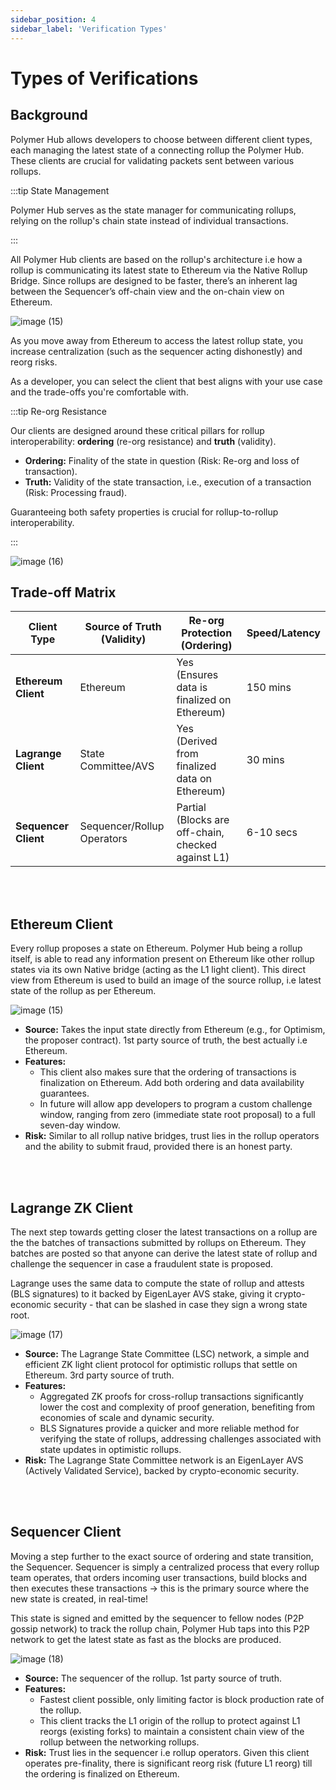 ```yaml
---
sidebar_position: 4
sidebar_label: 'Verification Types'
---
```


# Types of Verifications

## Background

Polymer Hub allows developers to choose between different client types, each managing the latest state of a connecting rollup the Polymer Hub. These clients are crucial for validating packets sent between various rollups.

:::tip State Management

Polymer Hub serves as the state manager for communicating rollups, relying on the rollup's chain state instead of individual transactions.

:::

All Polymer Hub clients are based on the rollup's architecture i.e how a rollup is communicating its latest state to Ethereum via the Native Rollup Bridge. Since rollups are designed to be faster, there’s an inherent lag between the Sequencer’s off-chain view and the on-chain view on Ethereum.

![image (15)](https://github.com/user-attachments/assets/b39a94a6-e367-4459-bf79-8bc31208fed9)

As you move away from Ethereum to access the latest rollup state, you increase centralization (such as the sequencer acting dishonestly) and reorg risks.

As a developer, you can select the client that best aligns with your use case and the trade-offs you're comfortable with.

:::tip Re-org Resistance

Our clients are designed around these critical pillars for rollup interoperability: **ordering** (re-org resistance) and **truth** (validity).

- **Ordering:** Finality of the state in question (Risk: Re-org and loss of transaction).
- **Truth:** Validity of the state transaction, i.e., execution of a transaction (Risk: Processing fraud).

Guaranteeing both safety properties is crucial for rollup-to-rollup interoperability.

:::

![image (16)](https://github.com/user-attachments/assets/7aaaf747-69a1-4eef-86b4-1c7d6c65978a)


## Trade-off Matrix

| Client Type              | Source of Truth (Validity) | Re-org Protection (Ordering)                       | Speed/Latency |
| ------------------------ | -------------------------- | -------------------------------------------------- | ------------- |
| **Ethereum Client**      | Ethereum                   | Yes (Ensures data is finalized on Ethereum)        | 150 mins      |
| **Lagrange Client**      | State Committee/AVS        | Yes (Derived from finalized data on Ethereum)      | 30 mins       |
| **Sequencer Client**     | Sequencer/Rollup Operators | Partial (Blocks are off-chain, checked against L1) | 6-10 secs     |


<br/>
<br/>


## Ethereum Client
Every rollup proposes a state on Ethereum. Polymer Hub being a rollup itself, is able to read any information present on Ethereum like other rollup states via its own Native bridge (acting as the L1 light client). This direct view from Ethereum is used to build an image of the source rollup, i.e latest state of the rollup as per Ethereum. 

![image (15)](https://github.com/user-attachments/assets/186de4d2-0d83-4d03-8b28-a5e73e74fb3d)

- **Source:** Takes the input state directly from Ethereum (e.g., for Optimism, the proposer contract). 1st party source of truth, the best actually i.e Ethereum.
- **Features:**
    - This client also makes sure that the ordering of transactions is finalization on Ethereum. Add both ordering and data availability guarantees. 
    - In future will allow app developers to program a custom challenge window, ranging from zero (immediate state root proposal) to a full seven-day window.
- **Risk:** Similar to all rollup native bridges, trust lies in the rollup operators and the ability to submit fraud, provided there is an honest party.

<br/>
<br/>


## Lagrange ZK Client
The next step towards getting closer the latest transactions on a rollup are the the batches of transactions submitted by rollups on Ethereum. They batches are posted so that anyone can derive the latest state of rollup and challenge the sequencer in case a fraudulent state is proposed.  

Lagrange uses the same data to compute the state of rollup and attests (BLS signatures) to it backed by EigenLayer AVS stake, giving it crypto-economic security - that can be slashed in case they sign a wrong state root.

![image (17)](https://github.com/user-attachments/assets/bf32547a-ec21-4b0e-aff8-f19f1c357754)

- **Source:** The Lagrange State Committee (LSC) network, a simple and efficient ZK light client protocol for optimistic rollups that settle on Ethereum. 3rd party source of truth.
- **Features:**
    - Aggregated ZK proofs for cross-rollup transactions significantly lower the cost and complexity of proof generation, benefiting from economies of scale and dynamic security.
    - BLS Signatures provide a quicker and more reliable method for verifying the state of rollups, addressing challenges associated with state updates in optimistic rollups.
- **Risk:** The Lagrange State Committee network is an EigenLayer AVS (Actively Validated Service), backed by crypto-economic security.


<br/>
<br/>


## Sequencer Client
Moving a step further to the exact source of ordering and state transition, the Sequencer. Sequencer is simply a centralized process that every rollup team operates, that orders incoming user transactions, build blocks and then executes these transactions → this is the primary source where the new state is created, in real-time! 

This state is signed and emitted by the sequencer to fellow nodes (P2P gossip network) to track the rollup chain, Polymer Hub taps into this P2P network to get the latest state as fast as the blocks are produced.

![image (18)](https://github.com/user-attachments/assets/87cbe999-e288-4387-ab21-79a8f825f917)

- **Source:** The sequencer of the rollup. 1st party source of truth.
- **Features:**
    - Fastest client possible, only limiting factor is block production rate of the rollup.
    - This client tracks the L1 origin of the rollup to protect against L1 reorgs (existing forks) to maintain a consistent chain view of the rollup between the networking rollups.
- **Risk:** Trust lies in the sequencer i.e rollup operators. Given this client operates pre-finality, there is significant reorg risk (future L1 reorg) till the ordering is finalized on Ethereum.
